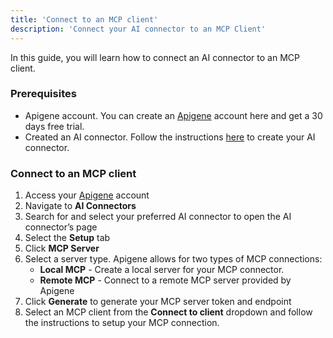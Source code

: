 ```yaml
---
title: 'Connect to an MCP client'
description: 'Connect your AI connector to an MCP Client'
---
```


In this guide, you will learn how to connect an AI connector to an MCP client. 

### Prerequisites
- Apigene account. You can create an [Apigene](http://app.apigene.ai) account here and get a 30 days free trial. 
- Created an AI connector. Follow the instructions [here](guides/connectors/overview) to create your AI connector.


### Connect to an MCP client

1. Access your [Apigene](https://app.apigene.ai) account
2. Navigate to **AI Connectors**
3. Search for and select your preferred AI connector to open the AI connector’s page
4. Select the **Setup** tab
5. Click **MCP Server**
6. Select a server type. Apigene allows for two types of MCP connections:
    - **Local MCP** - Create a local server for your MCP connector.
    - **Remote MCP**  - Connect to a remote MCP server provided by Apigene
7. Click **Generate** to generate your MCP server token and endpoint
8. Select an MCP client from the **Connect to client** dropdown and follow the instructions to setup your MCP connection.

